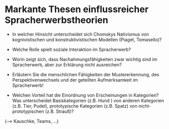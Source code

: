 # Markante Thesen einflussreicher Spracherwerbstheorien {#sec-theorien}

- In welcher Hinsicht unterscheidet sich Chomskys Nativismus von kognivistischen und konstruktivistischen Modellen (Piaget, Tomasello)?

- Welche Rolle spielt soziale Interaktion im Spracherwerb?

- Worin zeigt sich, dass Nachahmungsfähigkeiten zwar wichtig sind im Spracherwerb, aber zur Erklärung nicht ausreichen? 

- Erläutern Sie die menschlichen Fähigkeiten der Mustererkennung, des Perspektivenwechsels und der geteilten Aufmerksamkeit im Spracherwerb!

- Welchen Vorteil hat die Einordnung von Erscheinungen in Kategorien? Was unterscheidet Basiskategorien (z.B. Hund ) von anderen Kategorien (z.B. Tier, Pudel), prototypische Kategorien (z.B. Spatz) von nicht-prototypischen (z.B. Strauß)?

(--> Kauschke, Teams, …)

